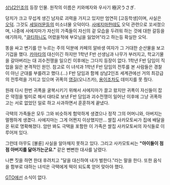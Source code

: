 [[상남2인조]]의 등장 인물. 원작의 이름은 키와메자와 우사기 極沢うさぎ.

덩치가 크고 무섭게 생긴 남자로 괴력을 가지고 있지만 엄연히 [고등학생]이며, 사실은 [[오덕]]. 그것도 [[세일러문]]등의 미소녀물 오덕이다. [[사에지마]]한테도 오덕 관련으로 꼬셔졌으며, 나중에 사에지마가 자신의 가족들이 자신의 겉 모습을 두려워 하는 것에 대한 갈등을 얘기하자, "[[큐티하니]]도 어렸을적에 부모님을 잃었어"라고 하는등 확실한 오덕. 

똥을 싸고 변기를 안 누르는 주의 덕분에 카페의 알바생 여자가 그 거대한 순산물을 보고 기겁을 했다. [[카마타]]의 대신이긴 하지만 1학년 F반 선생님과 나무가 부러지고, 학교기물을 갈아버리는 대 괴수전쟁을 일으킨 이후에는 그다지 등장이 없다. 1학년 F반 담임이 직업을 잃은 본격적인 원인. 참고로 이 녀석과 1학년 F반 담임의 전투를 본 사람들은 경찰이 아닌 군대를 부를려고 했다.(...) F반 담임과 함께 상남2인조 세계관에선 거의 최강급의 전투력을 가지고 있으며 귀폭의 [[영길]](오니즈카), [[용이]]조차도 데미지를 못 줬다. 

원래 다시 한번 귀폭을 굴복시키기 위해서 사에지마가 끌고 왔지만 귀폭이 자신들이 잡은 약점을 빌미로 해서 대타로 보낸 F반 담임과 괴수전쟁이 일어난 이후에 그냥 귀폭하고는 서로 없었던 일로 하고 사과하면서 훈훈하게 끝냈다.

극택의 가족들은 모두 그와 비슷하게 험악하게 생겼으나 정작 그의 어머니와, 아버지는 멀쩡하게 생겼다. 사에지마는 그게 어쩐지 이상했지만... 쌀집 사카모토씨가 집에 배달을 온 뒤로 명확해졌다. 암만 봐도 극택을 포함한 이 가족은 쌀집 사카모토씨의 자식들로 이루어져 있다.

그런데 아무도 [불륜] 사실을 알아채지 못하고 있다. 그리고 사카모토씨는 '''"아이들이 점점 아버지를 닮아가는군요."''' 같은 뻔뻔한 대사를 날렸다.

나쁜 짓을 하면 한대 후려치고 "달을 대신하여 내가 벌한다."라는 말을 한다. 또한 음식을 함부로 대하는 녀석은 극택에게 떡이 되도록 얻어 맞아야 했다.

[[GTO]]에선 소식이 없다.
